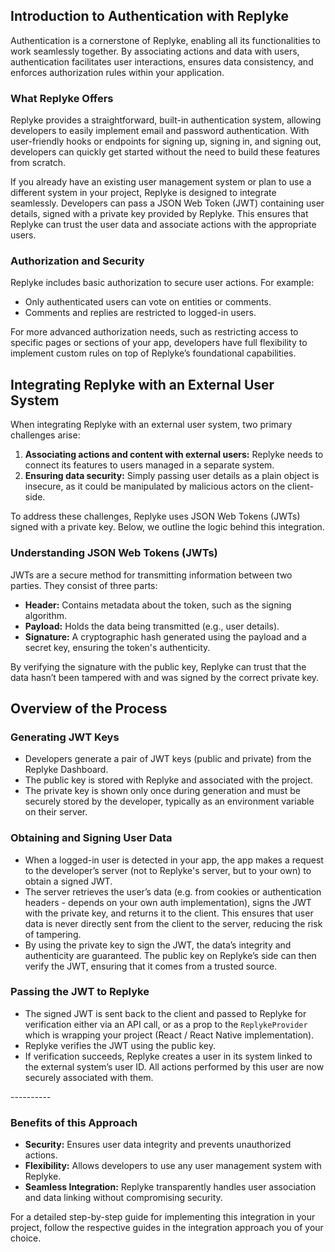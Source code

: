 
## Introduction to Authentication with Replyke

Authentication is a cornerstone of Replyke, enabling all its functionalities to work seamlessly together. By associating actions and data with users, authentication facilitates user interactions, ensures data consistency, and enforces authorization rules within your application.

### What Replyke Offers

Replyke provides a straightforward, built-in authentication system, allowing developers to easily implement email and password authentication. With user-friendly hooks or endpoints for signing up, signing in, and signing out, developers can quickly get started without the need to build these features from scratch.

If you already have an existing user management system or plan to use a different system in your project, Replyke is designed to integrate seamlessly. Developers can pass a JSON Web Token (JWT) containing user details, signed with a private key provided by Replyke. This ensures that Replyke can trust the user data and associate actions with the appropriate users.

### Authorization and Security

Replyke includes basic authorization to secure user actions. For example:

- Only authenticated users can vote on entities or comments.
- Comments and replies are restricted to logged-in users.

For more advanced authorization needs, such as restricting access to specific pages or sections of your app, developers have full flexibility to implement custom rules on top of Replyke’s foundational capabilities.


## Integrating Replyke with an External User System

When integrating Replyke with an external user system, two primary challenges arise:

1.  **Associating actions and content with external users:** Replyke needs to connect its features to users managed in a separate system.
2.  **Ensuring data security:** Simply passing user details as a plain object is insecure, as it could be manipulated by malicious actors on the client-side.

To address these challenges, Replyke uses JSON Web Tokens (JWTs) signed with a private key. Below, we outline the logic behind this integration.

### Understanding JSON Web Tokens (JWTs)

JWTs are a secure method for transmitting information between two parties. They consist of three parts:

-   **Header:** Contains metadata about the token, such as the signing algorithm.
-   **Payload:** Holds the data being transmitted (e.g., user details).
-   **Signature:** A cryptographic hash generated using the payload and a secret key, ensuring the token's authenticity.

By verifying the signature with the public key, Replyke can trust that the data hasn’t been tampered with and was signed by the correct private key.


## Overview of the Process

<Steps>

### Generating JWT Keys

-   Developers generate a pair of JWT keys (public and private) from the Replyke Dashboard.
-   The public key is stored with Replyke and associated with the project.
-   The private key is shown only once during generation and must be securely stored by the developer, typically as an environment variable on their server.


### Obtaining and Signing User Data

-   When a logged-in user is detected in your app, the app makes a request to the developer’s server (not to Replyke's server, but to your own) to obtain a signed JWT.
-   The server retrieves the user’s data (e.g. from cookies or authentication headers - depends on your own auth implementation), signs the JWT with the private key, and returns it to the client. This ensures that user data is never directly sent from the client to the server, reducing the risk of tampering.
-   By using the private key to sign the JWT, the data’s integrity and authenticity are guaranteed. The public key on Replyke’s side can then verify the JWT, ensuring that it comes from a trusted source.


### Passing the JWT to Replyke

-   The signed JWT is sent back to the client and passed to Replyke for verification either via an API call, or as a prop to the `ReplykeProvider` which is wrapping your project (React / React Native implementation).
-   Replyke verifies the JWT using the public key.
-   If verification succeeds, Replyke creates a user in its system linked to the external system’s user ID. All actions performed by this user are now securely associated with them.

</Steps>
----------

### Benefits of this Approach

-   **Security:** Ensures user data integrity and prevents unauthorized actions.
-   **Flexibility:** Allows developers to use any user management system with Replyke.
-   **Seamless Integration:** Replyke transparently handles user association and data linking without compromising security.

For a detailed step-by-step guide for implementing this integration in your project, follow the respective guides in the integration approach you of your choice.
